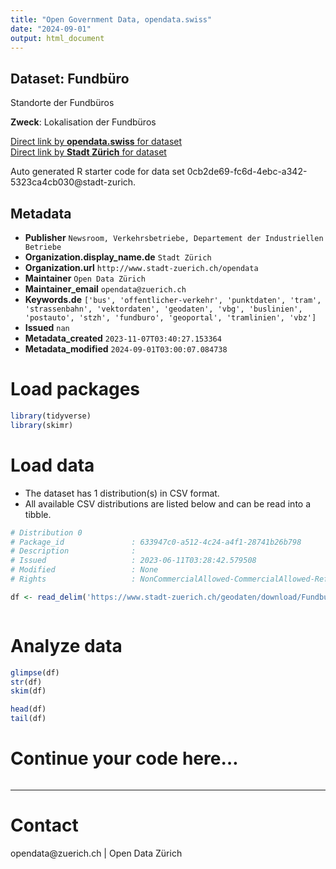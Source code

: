 ```yaml
---
title: "Open Government Data, opendata.swiss"
date: "2024-09-01"
output: html_document
---
```


## Dataset: Fundbüro

Standorte der Fundbüros

**Zweck**: Lokalisation der Fundbüros

[Direct link by **opendata.swiss** for dataset](https://opendata.swiss/de/dataset/fundburo)<br>
[Direct link by **Stadt Zürich** for dataset](https://data.stadt-zuerich.ch/dataset/geo_fundbuero)

Auto generated R starter code for data set 0cb2de69-fc6d-4ebc-a342-5323ca4cb030@stadt-zurich.

## Metadata

- **Publisher** `Newsroom, Verkehrsbetriebe, Departement der Industriellen Betriebe`
- **Organization.display_name.de** `Stadt Zürich`
- **Organization.url** `http://www.stadt-zuerich.ch/opendata`
- **Maintainer** `Open Data Zürich`
- **Maintainer_email** `opendata@zuerich.ch`
- **Keywords.de** `['bus', 'offentlicher-verkehr', 'punktdaten', 'tram', 'strassenbahn', 'vektordaten', 'geodaten', 'vbg', 'buslinien', 'postauto', 'stzh', 'fundburo', 'geoportal', 'tramlinien', 'vbz']`
- **Issued** `nan`
- **Metadata_created** `2023-11-07T03:40:27.153364`
- **Metadata_modified** `2024-09-01T03:00:07.084738`


# Load packages

```r

library(tidyverse)
library(skimr)

```

# Load data

-   The dataset has 1 distribution(s) in CSV format.
-   All available CSV distributions are listed below and can be read into a tibble.

```r

# Distribution 0
# Package_id               : 633947c0-a512-4c24-a4f1-28741b26b798
# Description              : 
# Issued                   : 2023-06-11T03:28:42.579508
# Modified                 : None
# Rights                   : NonCommercialAllowed-CommercialAllowed-ReferenceNotRequired

df <- read_delim('https://www.stadt-zuerich.ch/geodaten/download/Fundbuero?format=10008')



```

# Analyze data

```r

glimpse(df)
str(df)
skim(df)

head(df)
tail(df)

```

# Continue your code here...

```r

```

------------------------------------------------------------------------

# Contact

opendata@zuerich.ch | Open Data Zürich
